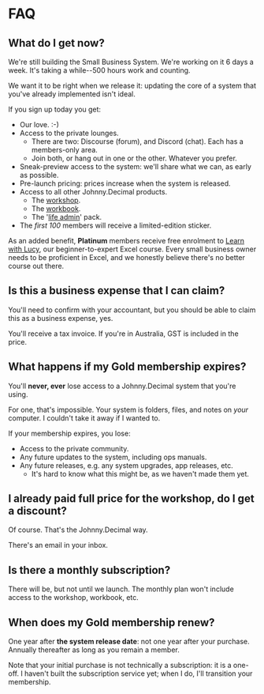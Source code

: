 # FAQ

## What do I get now?

We're still building the Small Business System. We're working on it 6 days a week. It's taking a while--500 hours work and counting.

We want it to be right when we release it: updating the core of a system that you've already implemented isn't ideal.

If you sign up today you get:

- Our love. :-)
- Access to the private lounges.
  - There are two: Discourse (forum), and Discord (chat). Each has a members-only area.
  - Join both, or hang out in one or the other. Whatever you prefer.
- Sneak-preview access to the system: we'll share what we can, as early as possible.
- Pre-launch pricing: prices increase when the system is released.
- Access to all other Johnny.Decimal products.
  - The [workshop](https://jdcm.al/14.22/).
  - The [workbook](https://jdcm.al/14.21/).
  - The '[life admin](https://jdcm.al/14.11/)' pack.
- The _first 100_ members will receive a limited-edition sticker.

As an added benefit, **Platinum** members receive free enrolment to [Learn with Lucy](https://learnwithlucy.rocks), our beginner-to-expert Excel course. Every small business owner needs to be proficient in Excel, and we honestly believe there's no better course out there.

## Is this a business expense that I can claim?

You'll need to confirm with your accountant, but you should be able to claim this as a business expense, yes.

You'll receive a tax invoice. If you're in Australia, GST is included in the price.

## What happens if my Gold membership expires?

You'll **never, ever** lose access to a Johnny.Decimal system that you're using.

For one, that's impossible. Your system is folders, files, and notes on _your_ computer. I couldn't take it away if I wanted to.

If your membership expires, you lose:

- Access to the private community.
- Any future updates to the system, including ops manuals.
- Any future releases, e.g. any system upgrades, app releases, etc.
  - It's hard to know what this might be, as we haven't made them yet.

## I already paid full price for the workshop, do I get a discount?

Of course. That's the Johnny.Decimal way.

There's an email in your inbox.

## Is there a monthly subscription?

There will be, but not until we launch. The monthly plan won't include access to the workshop, workbook, etc.

## When does my Gold membership renew?

One year after **the system release date**: not one year after your purchase. Annually thereafter as long as you remain a member.

Note that your initial purchase is not technically a subscription: it is a one-off. I haven't built the subscription service yet; when I do, I'll transition your membership.

